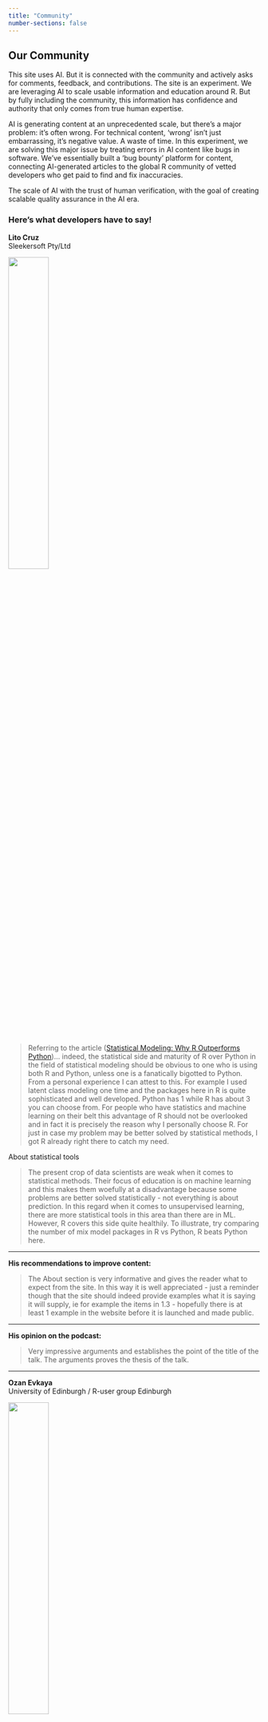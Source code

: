 ```yaml
---
title: "Community"
number-sections: false
---
```


## Our Community

This site uses AI. But it is connected with the community and actively asks for comments, feedback, and contributions. The site is an experiment. We are leveraging AI to scale usable information and education around R. But by fully including the community, this information has confidence and authority that only comes from true human expertise.

AI is generating content at an unprecedented scale, but there's a major problem: it's often wrong. For technical content, 'wrong' isn't just embarrassing, it's negative value. A waste of time. In this experiment, we are solving this major issue by treating errors in AI content like bugs in software. We've essentially built a 'bug bounty' platform for content, connecting AI-generated articles to the global R community of vetted developers who get paid to find and fix inaccuracies.

The scale of AI with the trust of human verification, with the goal of creating scalable quality assurance in the AI era.


### Here's what developers have to say!

**Lito Cruz**  
Sleekersoft Pty/Ltd

![](community-images/LitoCruz.png){width=40%}

> Referring to the article ([Statistical Modeling: Why R Outperforms Python](https://oppkey.github.io/r-beats-python/blog/statistical-modeling-r-vs-python.html))... indeed, the statistical side and maturity of R over Python in the field of statistical modeling should be obvious to one who is using both R and Python, unless one is a fanatically bigotted to Python. From a personal experience I can attest to this. For example I used latent class modeling one time and the packages here in R is quite sophisticated and well developed. Python has 1 while R has about 3 you can choose from. For people who have statistics and machine learning on their belt this advantage of R should not be overlooked and in fact it is precisely the reason why I personally choose R. For just in case my problem may be better solved by statistical methods, I got R already right there to catch my need.

About statistical tools

> The present crop of data scientists are weak when it comes to statistical methods. Their focus of education is on machine learning and this makes them woefully at a disadvantage because some problems are better solved statistically - not everything is about prediction. In this regard when it comes to unsupervised learning, there are more statistical tools in this area than there are in ML. However, R covers this side quite healthily. To illustrate, try comparing the number of mix model packages in R vs Python, R beats Python here.

---

**His recommendations to improve content:**

> The About section is very informative and gives the reader what to expect from the site. In this way it is well appreciated - just a reminder though that the site should indeed provide examples what it is saying it will supply, ie for example the items in 1.3 - hopefully there is at least 1 example in the website before it is launched and made public.

---

**His opinion on the podcast:**

> Very impressive arguments and establishes the point of the title of the talk. The arguments proves the thesis of the talk. 

---

**Ozan Evkaya**  
University of Edinburgh / R-user group Edinburgh

![](community-images/Ozan_Evkaya.png){width=40%}

> Some parts feel like generic in terms of explanation, can be more explicit. Mission can be more shortened and targeting one or two at most from the given list Under 1.3 it says Side-by-side analysis so if this is the case code-output pairs should be presented in each of the other related topic blogs in my view. 

**His opinion on the podcast:**

> Sounds interesting, well structured but I can feel that generated by AI if I am not wrong : ) Cool supplementary material indeed as a podcast as long as the main content is actually is human written I believe but I can not prove: D I guess there should be some fact chacking since it said Journal of Statistical Software by Biometrics If I heard correctly, this should not be the truth as I checked. 

**His recommendations to improve content:**

> For [Data Visualization: R’s ggplot2 vs Python’s matplotlib](https://oppkey.github.io/r-beats-python/blog/data-visualization-r-vs-python.html): For this part "While Python has made progress with libraries like matplotlib, seaborn, and plotly" good to mention nineplot as the alternative of ggplot in python but it seems still limited, also good to highlight altair package in python in addition to seaborn. Better to add their links 
>
> Good to have clickable code and output, directly visible but still with just one example 2.1 and 2.2 comparison does not make sense to me, maybe good to give couple of examples and share the code in R and python side by side
>
> Good to share their codes and outputs together and maybe it is better to mention their pros and cons via both coding and outcome side Possibly some of the functions in nineplot can reduce the complexity on the created code examples but good to search and double check
>
> Shinny discussion can be be obsolote since Posit made shiny available for python at a certain level during the last couple of years, I might be careful about this section in general 
>
> In general for me, the list given in 7.3 is incomplete when I think about the ggplot extensions gallery. For part 8, in my understanding, altair in python is a kind of declarative package so python column seems like missing wrt the available packages out there and can be misleading in terms of the given information 

---

**Simisani Ndaba**  
University of Botswana, co-founder and co-organizer of the R-Ladies Gaborone group

![](community-images/simisani_ndaba2.png){width=40%}

> Overall the R Beats Python site has a clear and thoughtful mission which is to “provide a reasoned and evidence-based comparison of R vs. python”. It argues, and makes a compelling case, for the future of R in statistical computing and research in the industries and academia with some examples and insights into specific areas. In general, the site seems well placed to serve as a resource for data professionals looking for more sophisticated options for picking tools.
>
> I think the article ([Statistical Modeling: Why R Outperforms Python](https://oppkey.github.io/r-beats-python/blog/statistical-modeling-r-vs-python.html)) is a technically capable and well written discussion of statistical modeling in R versus Python. It makes a case for R’s primacy in inferential statistics and somewhat acknowledges Python’s advancements. The Python-side would be more complete with some executable code snippets as well as a more thorough discussion of performance and specialized modeling scenarios, which would appeal to technically-oriented data professionals.

---

**Her opinion on the podcast:**

> The hosts have a solid grasp of R, not just in terms of its technical capabilities, but also more importantly, how and when it should be used in academia, providing great examples of situations in which R is and will remain necessary to many scholars. The discussion is at a sweet spot along the technical-to-accessible spectrum; it is technical enough to convey the message that R is good for specific things but does not imply that Python is uninviting. In summary, it is a well-produced and well-paced podcast that makes the case for R's continued place in the statistics academy in an interesting way.

---

**Ridwan Suleiman Adejumo**  
College of Nursing Science, Federal Teaching Hospital, Gombe, Nigeria - Data Scientist and Biostatistician

![](community-images/ridwan_adejumo.png)

> This is great, as the number of individuals trying to learn R is declining, and most people think R is meant for those in academia or Pharma. I think instead of showing R strengths, places where Python excel like llm development, prompt engineering, and AI agent development should be emphasized in R. Most individuals are not familiar that R can also do a lot of these things.
>
> Web development should not also be left behind, like developing APIs and backend applications with R.

---

**His recommendations to improve content:**

> The article ([Statistical Modeling: Why R Outperforms Python](https://oppkey.github.io/r-beats-python/blog/statistical-modeling-r-vs-python.html)) lacks proper explanation of what's happening in the code, and there is not test to actually measure the strengths and weakness of Python and R.

---

**His opinion on the podcast:**

> I like the podcast, and it's clear and interactive. The presenters explained a lot of the strengths of R.

---



*More community testimonials and feedback will be added here as we grow.*

---

*Join our community and help shape the future of R Beats Python. If you are interested, please [fill out this form](https://docs.google.com/forms/d/195cDbf52GbMJmH1bbM5iiwb0RJFfEBKFu-Nb2h6LYK8/edit) to provide your opinion.* 